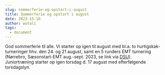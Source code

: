 ```yaml
---
slug: sommerferie-og-opstart-i-august
title: Sommerferie og opstart i august
date: 2023-15-16
author: wutali
tags:
  - document
---
```

God sommerferie til alle. Vi starter op igen til august med bl.a. to hurtigskak-turneringer hhv. den 24. og 21 august, samt en 5 runders EMT turnering (Nørrebro, Sæsonstart-EMT aug.-sept. 2023, se link via [DSU](https://turnering.skak.dk/TournamentActive/Details?tourId=28176)). Juniortræning starter op igen torsdag d. 17 august med efterfølgende torsdagslyn.
